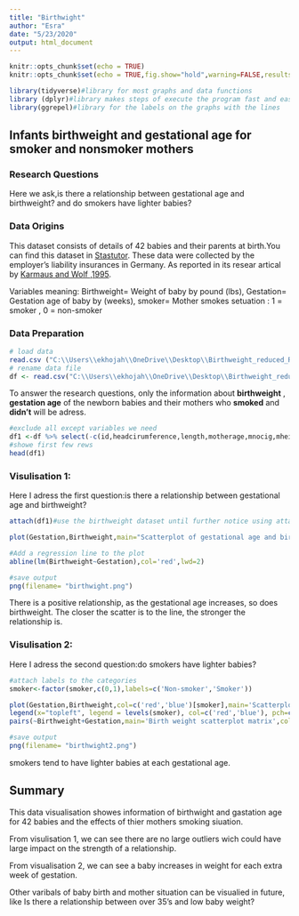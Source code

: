 ---
title: "Birthwight"
author: "Esra"
date: "5/23/2020"
output: html_document
---

```{r setup, include=FALSE}

knitr::opts_chunk$set(echo = TRUE)
knitr::opts_chunk$set(echo = TRUE,fig.show="hold",warning=FALSE,results=TRUE,message=FALSE) 

library(tidyverse)#library for most graphs and data functions
library (dplyr)#library makes steps of execute the program fast and easy
library(ggrepel)#library for the labels on the graphs with the lines 
```

## Infants birthweight and gestational age for smoker and nonsmoker mothers 


### Research Questions

Here we ask,is there a relationship between gestational age and birthweight?
and do smokers have lighter babies?


### Data Origins

This dataset consists of details of 42 babies and their parents at birth.You can find this dataset in [Stastutor](http://www.statstutor.ac.uk/topics/r/statistical-analyses-using-r/).
These data were collected  by the employer's liability insurances in Germany.
As reported in its resear artical by [Karmaus and Wolf ,1995](https://ehp.niehs.nih.gov/doi/abs/10.1289/ehp.951031120).

Variables meaning:
Birthweight= Weight of baby by pound (lbs),
Gestation= Gestation age of baby by (weeks),
smoker= Mother smokes setuation : 1 = smoker , 0 = non-smoker



### Data Preparation

```{r data, include=TRUE, results=FALSE}
# load data
read.csv ("C:\\Users\\ekhojah\\OneDrive\\Desktop\\Birthweight_reduced_R.csv")
# rename data file
df <- read.csv("C:\\Users\\ekhojah\\OneDrive\\Desktop\\Birthweight_reduced_R.csv")
```

To answer the research questions, only the information about **birthweight** , **gestation age** of the newborn babies and their mothers who **smoked** and **didn’t** will be adress.
```{r prep, include=TRUE,results=TRUE}
#exclude all except variables we need
df1 <-df %>% select(-c(id,headcirumference,length,motherage,mnocig,mheight,mppwt,fage,fedyrs,fnocig,fheight,lowbwt,mage35,LowBirthWeight))
#showe first few rews
head(df1)
```

### Visulisation 1:
Here I adress the first question:is there a relationship between gestational age and birthweight?
```{r gest,include=FALSE}
attach(df1)#use the birthweight dataset until further notice using attach.
```

```{r gestation,results=TRUE,warning=FALSE,message=FALSE}
plot(Gestation,Birthweight,main="Scatterplot of gestational age and birthweight",xlab="Gestation(weeks)",ylab="Birthweight(lbs)")

#Add a regression line to the plot
abline(lm(Birthweight~Gestation),col='red',lwd=2)

#save output
png(filename= "birthwight.png")
```

There is a positive relationship, as the gestational age increases, so does birthweight. The closer the scatter is to the line, the stronger the relationship is.

### Visulisation 2:
Here I adress the second question:do smokers have lighter babies?
```{r smoking,include=TRUE}
#attach labels to the categories 
smoker<-factor(smoker,c(0,1),labels=c('Non-smoker','Smoker'))

plot(Gestation,Birthweight,col=c('red','blue')[smoker],main='Scatterplot by smoker', pch=c(1,4)[smoker],xlab='Gestation (weeks)',ylab='Birthweight(lbs)')
legend(x="topleft", legend = levels(smoker), col=c('red','blue'), pch=c(1,4))
pairs(~Birthweight+Gestation,main='Birth weight scatterplot matrix',col=c('red','blue')[smoker],pch=c(1,4)[smoker])

#save output
png(filename= "birthwight2.png")
```

smokers tend to have lighter babies at each gestational age. 

## Summary

This data visualisation showes information of birthwight and gastation age for 42 babies and the effects of thier mothers smoking siuation.

From visulisation 1, we can see there are no large outliers wich could have large impact on the strength of a relationship.

From visualisation 2, we can see a baby increases in weight for each extra week of gestation.

Other varibals of baby birth and mother situation can be visualied in future, like Is there a relationship between over 35’s and low baby weight? 

